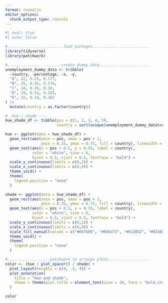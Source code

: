 ```yaml
---
format: revealjs
editor_options: 
  chunk_output_type: console
---
```


```r
#| eval: true
#| echo: false

#.........................load packages.........................
library(tidyverse)
library(patchwork)

#........................create dummy data.......................
unemployment_dummy_data <- tribble(
  ~country, ~percentage, ~x, ~y,
  "A", 22, 0.23, 0.177,
  "B", 25, 0.45, 0.174,
  "C", 34, 0.35, 0.18,
  "D", 29, 0.52, 0.183,
  "E", 32, 0.14, 0.182
) |>
  mutate(country = as.factor(country))

#  hue / shade ----
hue_shade_df <- tibble(pos = c(1, 2, 3, 4, 5),
                       country = sort(unique(unemployment_dummy_data$country)))

hue <- ggplot(data = hue_shade_df) +
  geom_rect(aes(xmin = pos, xmax = pos + 1,
                ymin = 0.35, ymax = 0.75, fill = country), linewidth = 6, color = "white") +
  geom_text(aes(x = pos + 0.5, y = 0.55, label = country),
            color = "white", size = 6,
            hjust = 0.5, vjust = 0.5, fontface = "bold") +
  scale_y_continuous(limits = c(0,1)) +
  scale_x_continuous(limits = c(0,9)) +
  theme_void() +
  theme(
    legend.position = "none"
  )

shade <- ggplot(data = hue_shade_df) +
  geom_rect(aes(xmin = pos, xmax = pos + 1,
                ymin = 0.35, ymax = 0.75, fill = country), linewidth = 6, color = "white") +
  geom_text(aes(x = pos + 0.5, y = 0.55, label = country),
            color = "white", size = 6,
            hjust = 0.5, vjust = 0.5, fontface = "bold") +
  scale_y_continuous(limits = c(0,1)) +
  scale_x_continuous(limits = c(0,9)) +
  scale_fill_manual(values = c("#047689", "#036373", "#012B32", "#024A56", "#023E48")) +
  theme_void() +
  theme(
    legend.position = "none"
  )

#...................patchwork to arrange plots...................
color <- (hue / plot_spacer() / shade) +
  plot_layout(heights = c(4, -2, 4)) +
  plot_annotation(
    title = "Hue and shade",
    theme = theme(plot.title = element_text(size = 30, face = "bold.italic"))
  )

color
```
